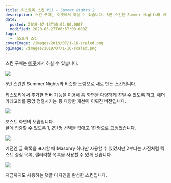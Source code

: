 ```yaml
---
title: 티스토리 스킨 #11 - Summer Nights 2
description: 스킨 구매는 이곳에서 하실 수 있습니다. 5번 스킨인 Summer Nights와 비슷한 느낌으로 새로 만든 스킨입니다. 티스토리에서 추가한 커버 기능을 이용해 홈 화면을 다양하게 꾸밀 수 있도록 하고, 헤더 카테고리를 중앙 정렬시키는 등 다양한 개선이 이뤄진 버전입니다. 포스트 화면의 모습입니다.글에 집중할 수 있도록 1, 2단형 선택을 없애고 1단형으로 고정했습니다. 예전엔 글 목록을 표시할 때 Masonry 하나만
date:
  posted: 2019-07-13T10:02:00.000Z
  modified: 2020-05-27T06:57:00.000Z
tags:
  - 티스토리 스킨
coverImage: /images/2019/07/1-16-scaled.png
ogImage: /images/2019/07/1-16-scaled.png
---
```


스킨 구매는 [이곳](https://marshall-ku.tistory.com/251)에서 하실 수 있습니다.

![](/images/2019/07/0-2.png)

5번 스킨인 Summer Nights와 비슷한 느낌으로 새로 만든 스킨입니다.

티스토리에서 추가한 커버 기능을 이용해 홈 화면을 다양하게 꾸밀 수 있도록 하고, 헤더 카테고리를 중앙 정렬시키는 등 다양한 개선이 이뤄진 버전입니다.

![](/images/2019/07/1-16.png)

포스트 화면의 모습입니다.  
글에 집중할 수 있도록 1, 2단형 선택을 없애고 1단형으로 고정했습니다.

![](/images/2019/07/2-12.png)

예전엔 글 목록을 표시할 때 Masonry 하나만 사용할 수 있었지만 2부터는 사진처럼 텍스트 중심 목록, 갤러리형 목록을 사용할 수 있게 됐습니다.

![](/images/2019/07/3-9.png)

지금까지도 사용하는 댓글 디자인을 완성한 스킨입니다.
